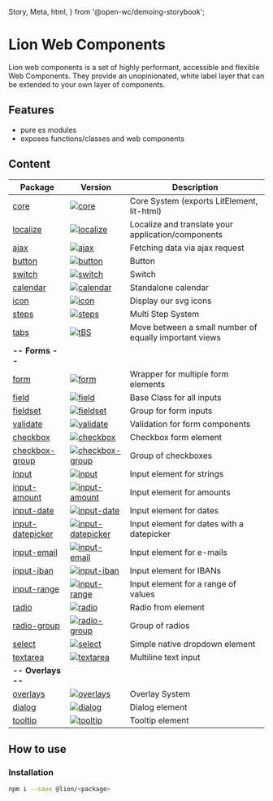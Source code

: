   Story,
  Meta,
  html,
} from '@open-wc/demoing-storybook';

<Meta title="Lion" />

# Lion Web Components

Lion web components is a set of highly performant, accessible and flexible Web Components.
They provide an unopinionated, white label layer that can be extended to your own layer of components.

## Features

- pure es modules
- exposes functions/classes and web components

## Content

| Package                                         | Version                                                                                                                              | Description                                            |
| ----------------------------------------------- | ------------------------------------------------------------------------------------------------------------------------------------ | ------------------------------------------------------ |
| [core](?path=/docs/core--page)                         | [![core](https://img.shields.io/npm/v/@lion/core.svg)](https://www.npmjs.com/package/@lion/core)                                     | Core System (exports LitElement, lit-html)             |
| [localize](./packages/localize)                 | [![localize](https://img.shields.io/npm/v/@lion/localize.svg)](https://www.npmjs.com/package/@lion/localize)                         | Localize and translate your application/components     |
| [ajax](./packages/ajax)                         | [![ajax](https://img.shields.io/npm/v/@lion/ajax.svg)](https://www.npmjs.com/package/@lion/ajax)                                     | Fetching data via ajax request                         |
| [button](./packages/button)                     | [![button](https://img.shields.io/npm/v/@lion/button.svg)](https://www.npmjs.com/package/@lion/button)                               | Button                                                 |
| [switch](./packages/switch)                     | [![switch](https://img.shields.io/npm/v/@lion/switch.svg)](https://www.npmjs.com/package/@lion/switch)                               | Switch                                                 |
| [calendar](./packages/calendar)                 | [![calendar](https://img.shields.io/npm/v/@lion/calendar.svg)](https://www.npmjs.com/package/@lion/calendar)                         | Standalone calendar                                    |
| [icon](./packages/icon)                         | [![icon](https://img.shields.io/npm/v/@lion/icon.svg)](https://www.npmjs.com/package/@lion/icon)                                     | Display our svg icons                                  |
| [steps](./packages/steps)                       | [![steps](https://img.shields.io/npm/v/@lion/steps.svg)](https://www.npmjs.com/package/@lion/steps)                                  | Multi Step System                                      |
| [tabs](./packages/tabs)                         | [![tBS](https://img.shields.io/npm/v/@lion/tabs.svg)](https://www.npmjs.com/package/@lion/tabs)                                      | Move between a small number of equally important views |
| **-- Forms --**                                 |                                                                                                                                      |                                                        |
| [form](./packages/form)                         | [![form](https://img.shields.io/npm/v/@lion/form.svg)](https://www.npmjs.com/package/@lion/form)                                     | Wrapper for multiple form elements                     |
| [field](./packages/field)                       | [![field](https://img.shields.io/npm/v/@lion/field.svg)](https://www.npmjs.com/package/@lion/field)                                  | Base Class for all inputs                              |
| [fieldset](./packages/fieldset)                 | [![fieldset](https://img.shields.io/npm/v/@lion/fieldset.svg)](https://www.npmjs.com/package/@lion/fieldset)                         | Group for form inputs                                  |
| [validate](./packages/validate)                 | [![validate](https://img.shields.io/npm/v/@lion/validate.svg)](https://www.npmjs.com/package/@lion/validate)                         | Validation for form components                         |
| [checkbox](./packages/checkbox)                 | [![checkbox](https://img.shields.io/npm/v/@lion/checkbox.svg)](https://www.npmjs.com/package/@lion/checkbox)                         | Checkbox form element                                  |
| [checkbox-group](./packages/checkbox-group)     | [![checkbox-group](https://img.shields.io/npm/v/@lion/checkbox-group.svg)](https://www.npmjs.com/package/@lion/checkbox-group)       | Group of checkboxes                                    |
| [input](./packages/input)                       | [![input](https://img.shields.io/npm/v/@lion/input.svg)](https://www.npmjs.com/package/@lion/input)                                  | Input element for strings                              |
| [input-amount](./packages/input-amount)         | [![input-amount](https://img.shields.io/npm/v/@lion/input-amount.svg)](https://www.npmjs.com/package/@lion/input-amount)             | Input element for amounts                              |
| [input-date](./packages/input-date)             | [![input-date](https://img.shields.io/npm/v/@lion/input-date.svg)](https://www.npmjs.com/package/@lion/input-date)                   | Input element for dates                                |
| [input-datepicker](./packages/input-datepicker) | [![input-datepicker](https://img.shields.io/npm/v/@lion/input-datepicker.svg)](https://www.npmjs.com/package/@lion/input-datepicker) | Input element for dates with a datepicker              |
| [input-email](./packages/input-email)           | [![input-email](https://img.shields.io/npm/v/@lion/input-email.svg)](https://www.npmjs.com/package/@lion/input-email)                | Input element for e-mails                              |
| [input-iban](./packages/input-iban)             | [![input-iban](https://img.shields.io/npm/v/@lion/input-iban.svg)](https://www.npmjs.com/package/@lion/input-iban)                   | Input element for IBANs                                |
| [input-range](./packages/input-range)           | [![input-range](https://img.shields.io/npm/v/@lion/input-range.svg)](https://www.npmjs.com/package/@lion/input-range)                | Input element for a range of values                    |
| [radio](./packages/radio)                       | [![radio](https://img.shields.io/npm/v/@lion/radio.svg)](https://www.npmjs.com/package/@lion/radio)                                  | Radio from element                                     |
| [radio-group](./packages/radio-group)           | [![radio-group](https://img.shields.io/npm/v/@lion/radio-group.svg)](https://www.npmjs.com/package/@lion/radio-group)                | Group of radios                                        |
| [select](./packages/select)                     | [![select](https://img.shields.io/npm/v/@lion/select.svg)](https://www.npmjs.com/package/@lion/select)                               | Simple native dropdown element                         |
| [textarea](./packages/textarea)                 | [![textarea](https://img.shields.io/npm/v/@lion/textarea.svg)](https://www.npmjs.com/package/@lion/textarea)                         | Multiline text input                                   |
| **-- Overlays --**                              |                                                                                                                                      |                                                        |
| [overlays](./packages/overlays)                 | [![overlays](https://img.shields.io/npm/v/@lion/overlays.svg)](https://www.npmjs.com/package/@lion/overlays)                         | Overlay System                                         |
| [dialog](./packages/dialog)                     | [![dialog](https://img.shields.io/npm/v/@lion/dialog.svg)](https://www.npmjs.com/package/@lion/dialog)                               | Dialog element                                         |
| [tooltip](./packages/tooltip)                   | [![tooltip](https://img.shields.io/npm/v/@lion/tooltip.svg)](https://www.npmjs.com/package/@lion/tooltip)                            | Tooltip element                                        |

## How to use

### Installation

```sh
npm i --save @lion/<package>
```
